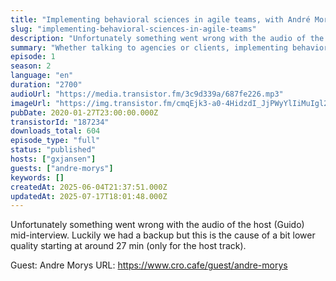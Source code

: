 ```yaml
---
title: "Implementing behavioral sciences in agile teams, with André Morys (konversionsKRAFT)"
slug: "implementing-behavioral-sciences-in-agile-teams"
description: "Unfortunately something went wrong with the audio of the host (Guido) mid-interview. Luckily we had a backup but this is the cause of a bit lower quality starting at around 27 min (only for the host track).\n\nGuest: Andre Morys URL: https://www.cro.cafe/guest/andre-morys"
summary: "Whether talking to agencies or clients, implementing behavioral sciences in agile teams seems to be a struggle that many companies face. Together with André Morys, owner of konversionsKRAFT I explore why this is the case and what optimization teams can do to overcome this."
episode: 1
season: 2
language: "en"
duration: "2700"
audioUrl: "https://media.transistor.fm/3c9d339a/687fe226.mp3"
imageUrl: "https://img.transistor.fm/cmqEjk3-a0-4HidzdI_JjPWyYlIiMuIgl2pjGzZ5wCU/rs:fill:3000:3000:1/q:60/aHR0cHM6Ly9pbWct/dXBsb2FkLXByb2R1/Y3Rpb24udHJhbnNp/c3Rvci5mbS85ZGIw/N2I1NmNhNjJlOGRj/Y2Y2MWE0NWNhNTNl/YWUyNy5qcGVn.webp"
pubDate: 2020-01-27T23:00:00.000Z
transistorId: "187234"
downloads_total: 604
episode_type: "full"
status: "published"
hosts: ["gxjansen"]
guests: ["andre-morys"]
keywords: []
createdAt: 2025-06-04T21:37:51.000Z
updatedAt: 2025-07-17T18:01:48.000Z
---
```


Unfortunately something went wrong with the audio of the host (Guido) mid-interview. Luckily we had a backup but this is the cause of a bit lower quality starting at around 27 min (only for the host track).

Guest: Andre Morys URL: https://www.cro.cafe/guest/andre-morys

